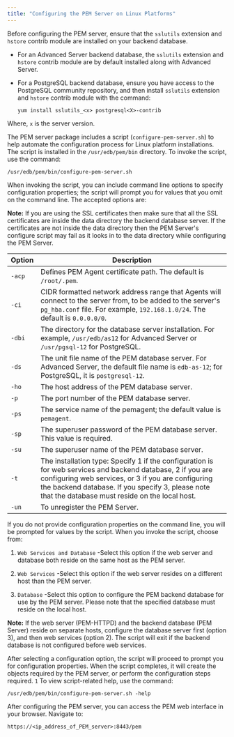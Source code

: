 ```yaml
---
title: "Configuring the PEM Server on Linux Platforms"
---
```


Before configuring the PEM server, ensure that the `sslutils` extension and `hstore` contrib module are installed on your backend database.

-   For an Advanced Server backend database, the `sslutils` extension and `hstore` contrib module are by default installed along with Advanced Server.

-   For a PostgreSQL backend database, ensure you have access to the PostgreSQL community repository, and then install `sslutils` extension and `hstore` contrib module with the command:

    ```text
    yum install sslutils_<x> postgresql<X>-contrib
    ```

Where, `x` is the server version.

The PEM server package includes a script (`configure-pem-server.sh`) to help automate the configuration process for Linux platform installations. The script is installed in the `/usr/edb/pem/bin` directory. To invoke the script, use the command:

```text
/usr/edb/pem/bin/configure-pem-server.sh
```

When invoking the script, you can include command line options to specify configuration properties; the script will prompt you for values that you omit on the command line. The accepted options are:

**Note:** If you are using the SSL certificates then make sure that all the SSL certificates are inside the data directory the backend database server. If the certificates are not inside the data directory then the PEM Server's configure script may fail as it looks in to the data directory while configuring the PEM Server.

| **Option** | **Description**                                                                                                                                                                                                                                                         |
| ---------- | ----------------------------------------------------------------------------------------------------------------------------------------------------------------------------------------------------------------------------------------------------------------------- |
| `-acp`     | Defines PEM Agent certificate path. The default is `/root/.pem`.                                                                                                                                                                                                        |
| `-ci`      | CIDR formatted network address range that Agents will connect to the server from, to be added to the server's `pg_hba.conf` file. For example, `192.168.1.0/24`. The default is `0.0.0.0/0`.                                                                            |
| `-dbi`     | The directory for the database server installation. For example, `/usr/edb/as12` for Advanced Server or `/usr/pgsql-12` for PostgreSQL.                                                                                                                                 |
| `-ds`      | The unit file name of the PEM database server. For Advanced Server, the default file name is `edb-as-12`; for PostgreSQL, it is `postgresql-12`.                                                                                                                        |
| `-ho`      | The host address of the PEM database server.                                                                                                                                                                                                                            |
| `-p`       | The port number of the PEM database server.                                                                                                                                                                                                                             |
| `-ps`      | The service name of the pemagent; the default value is `pemagent`.                                                                                                                                                                                                      |
| `-sp`      | The superuser password of the PEM database server. This value is required.                                                                                                                                                                                              |
| `-su`      | The superuser name of the PEM database server.                                                                                                                                                                                                                          |
| `-t`       | The installation type: Specify 1 if the configuration is for web services and backend database, 2 if you are configuring web services, or 3 if you are configuring the backend database. If you specify 3, please note that the database must reside on the local host. |
| `-un`      | To unregister the PEM Server.                                                                                                                                                                                                                                           |

If you do not provide configuration properties on the command line, you will be prompted for values by the script. When you invoke the script, choose from:

1.  `Web Services and Database` -Select this option if the web server and database both reside on the same host as the PEM server.

2.  `Web Services` -Select this option if the web server resides on a different host than the PEM server.

3.  `Database` -Select this option to configure the PEM backend database for use by the PEM server. Please note that the specified database must reside on the local host.

**Note:** If the web server (PEM-HTTPD) and the backend database (PEM Server) reside on separate hosts, configure the database server first (option 3), and then web services (option 2). The script will exit if the backend database is not configured before web services.

After selecting a configuration option, the script will proceed to prompt you for configuration properties. When the script completes, it will create the objects required by the PEM server, or perform the configuration steps required. `1` To view script-related help, use the command:

```text
/usr/edb/pem/bin/configure-pem-server.sh -help
```

After configuring the PEM server, you can access the PEM web interface in your browser. Navigate to:

```text
https://<ip_address_of_PEM_server>:8443/pem
```
